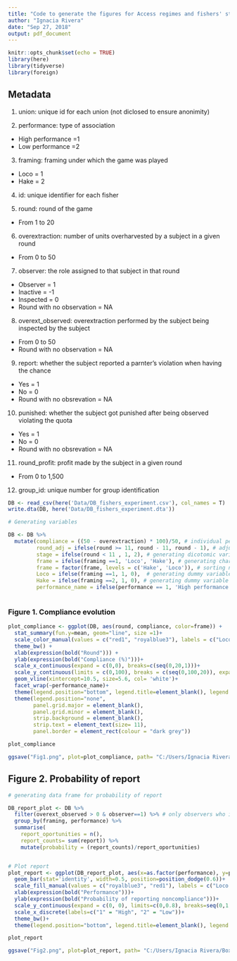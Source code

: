 ```yaml
---
title: "Code to generate the figures for Access regimes and fishers' stewardship"
author: "Ignacia Rivera"
date: "Sep 27, 2018"
output: pdf_document 
---
```


```r
knitr::opts_chunk$set(echo = TRUE)
library(here)
library(tidyverse)
library(foreign)
```

## Metadata 

1) union: unique id for each union (not diclosed to ensure anonimity)
 
2) performance: type of association 

- High performance =1
- Low performance =2 

3) framing: framing under which the game was played

- Loco = 1 
- Hake = 2 

4) id: unique identifier for each fisher

5) round: round of the game

- From 1 to 20

6) overextraction: number of units overharvested by a subject in a given round
- From 0 to 50

7) observer: the role assigned to that subject in that round 

- Observer = 1
- Inactive = -1
- Inspected = 0
- Round with no observation = NA

8) overext_observed: overextraction performed by the subject being inspected by the subject 

- From 0 to 50
- Round with no observation = NA

9) report: whether the subject reported a parnter's violation when having the chance

- Yes = 1
- No = 0
- Round with no obsrevation = NA

10) punished: whether the subject got punished after being observed violating the quota 

- Yes = 1
- No = 0
- Round with no obsrevation = NA

11) round_profit: profit made by the subject in a given round

- From 0 to 1,500

12) group_id: unique number for group identification

```r

DB <- read_csv(here('Data/DB_fishers_experiment.csv'), col_names = T) 
write.dta(DB, here('Data/DB_fishers_experiment.dta'))

# Generating variables

DB <- DB %>% 
  mutate(compliance = ((50 - overextraction) * 100)/50, # individual percent of compliance in each round
         round_adj = ifelse(round >= 11, round - 11, round - 1), # adjusting rounds for linear models 
         stage = ifelse(round < 11 , 1, 2), # generating dicotomic variable for stage
         frame = ifelse(framing ==1, 'Loco', 'Hake'), # generating character variable for frame
         frame = factor(frame, levels = c('Hake', 'Loco')), # sorting names of frames
         Loco = ifelse(framing ==1, 1, 0),  # generating dummy variable for frame loco
         Hake = ifelse(framing ==2, 1, 0), # generating dummy variable for frame hake
         performance_name = ifelse(performance == 1, 'High performance', 'Low performance')) # generating character variable for performance 
  

```

### Figure 1. Compliance evolution

```r

plot_compliance <- ggplot(DB, aes(round, compliance, color=frame)) +
  stat_summary(fun.y=mean, geom="line", size =1)+
  scale_color_manual(values = c("red1", "royalblue3"), labels = c("Loco (CEAR)", "Hake (pseudo OA)"))+
  theme_bw() + 
  xlab(expression(bold("Round"))) +
  ylab(expression(bold("Compliance (%)")))+
  scale_x_continuous(expand = c(0,0), breaks=c(seq(0,20,1)))+
  scale_y_continuous(limits = c(0,100), breaks = c(seq(0,100,20)), expand = c(0,0))+
  geom_vline(xintercept=10.5, size=5.6, col= 'white')+
  facet_wrap(~performance_name)+
  theme(legend.position="bottom", legend.title=element_blank(), legend.text =    element_text(size=11), panel.grid = element_blank(), plot.title = element_text(hjust = 0.5), panel.grid.major = element_blank(), panel.grid.minor = element_blank())+
  theme(legend.position="none",
        panel.grid.major = element_blank(),
        panel.grid.minor = element_blank(),
        strip.background = element_blank(),
        strip.text = element_text(size= 11),
        panel.border = element_rect(colour = "dark grey"))

plot_compliance

ggsave("Fig1.png", plot=plot_compliance, path= "C:/Users/Ignacia Rivera/Box Sync/Ignacia (m_i_rivera@ucsb.edu)/Papers/Paper_Turfs_Cooperation/Results/Clean", scale= 1, units="cm", dpi=300)
```

## Figure 2. Probability of report

```r

# generating data frame for probability of report 

DB_report_plot <- DB %>% 
  filter(overext_observed > 0 & observer==1) %>% # only observers who inspected overharvested above zero had the opportunity to report
  group_by(framing, performance) %>% 
  summarise(
    report_oportunities = n(),
    report_counts= sum(report)) %>% 
    mutate(probability = (report_counts)/report_oportunities)


# Plot report
plot_report <- ggplot(DB_report_plot, aes(x=as.factor(performance), y=probability, fill=as.factor(framing))) + 
  geom_bar(stat='identity', width=0.5, position=position_dodge(0.6))+
  scale_fill_manual(values = c("royalblue3", "red1"), labels = c("Loco (CEAR)", "Hake (pseudo OA)"))+
  xlab(expression(bold("Performance")))+
  ylab(expression(bold("Probability of reporting noncompliance")))+
  scale_y_continuous(expand = c(0, 0), limits=c(0,0.8), breaks=seq(0,1, by=0.2))+
  scale_x_discrete(labels=c("1" = "High", "2" = "Low"))+ 
  theme_bw()+
  theme(legend.position="bottom", legend.title=element_blank(), legend.text = element_text(size=9), panel.grid = element_blank(), plot.title = element_text(size = 11, hjust = 0.5), strip.text = element_text(size=9))

plot_report

ggsave("Fig2.png", plot=plot_report, path= "C:/Users/Ignacia Rivera/Box Sync/Ignacia (m_i_rivera@ucsb.edu)/Papers/Paper_Turfs_Cooperation/Results/Clean", scale= 1, width= 10, height = 12, units="cm", dpi=300)
```

